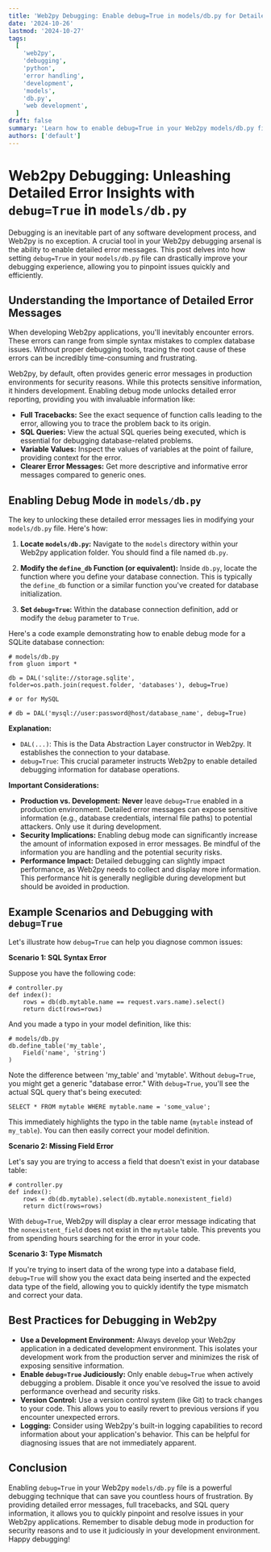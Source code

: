 ```yaml
---
title: 'Web2py Debugging: Enable debug=True in models/db.py for Detailed Error Messages'
date: '2024-10-26'
lastmod: '2024-10-27'
tags:
  [
    'web2py',
    'debugging',
    'python',
    'error handling',
    'development',
    'models',
    'db.py',
    'web development',
  ]
draft: false
summary: 'Learn how to enable debug=True in your Web2py models/db.py file for detailed error messages, significantly improving your debugging process and speeding up development.  This guide covers the benefits, potential risks, and best practices for using debug mode in Web2py.'
authors: ['default']
---
```


# Web2py Debugging: Unleashing Detailed Error Insights with `debug=True` in `models/db.py`

Debugging is an inevitable part of any software development process, and Web2py is no exception. A crucial tool in your Web2py debugging arsenal is the ability to enable detailed error messages. This post delves into how setting `debug=True` in your `models/db.py` file can drastically improve your debugging experience, allowing you to pinpoint issues quickly and efficiently.

## Understanding the Importance of Detailed Error Messages

When developing Web2py applications, you'll inevitably encounter errors. These errors can range from simple syntax mistakes to complex database issues. Without proper debugging tools, tracing the root cause of these errors can be incredibly time-consuming and frustrating.

Web2py, by default, often provides generic error messages in production environments for security reasons. While this protects sensitive information, it hinders development. Enabling debug mode unlocks detailed error reporting, providing you with invaluable information like:

- **Full Tracebacks:** See the exact sequence of function calls leading to the error, allowing you to trace the problem back to its origin.
- **SQL Queries:** View the actual SQL queries being executed, which is essential for debugging database-related problems.
- **Variable Values:** Inspect the values of variables at the point of failure, providing context for the error.
- **Clearer Error Messages:** Get more descriptive and informative error messages compared to generic ones.

## Enabling Debug Mode in `models/db.py`

The key to unlocking these detailed error messages lies in modifying your `models/db.py` file. Here's how:

1.  **Locate `models/db.py`:** Navigate to the `models` directory within your Web2py application folder. You should find a file named `db.py`.

2.  **Modify the `define_db` Function (or equivalent):** Inside `db.py`, locate the function where you define your database connection. This is typically the `define_db` function or a similar function you've created for database initialization.

3.  **Set `debug=True`:** Within the database connection definition, add or modify the `debug` parameter to `True`.

Here's a code example demonstrating how to enable debug mode for a SQLite database connection:

```plaintext
# models/db.py
from gluon import *

db = DAL('sqlite://storage.sqlite', folder=os.path.join(request.folder, 'databases'), debug=True)

# or for MySQL

# db = DAL('mysql://user:password@host/database_name', debug=True)
```

**Explanation:**

- `DAL(...)`: This is the Data Abstraction Layer constructor in Web2py. It establishes the connection to your database.
- `debug=True`: This crucial parameter instructs Web2py to enable detailed debugging information for database operations.

**Important Considerations:**

- **Production vs. Development:** **Never** leave `debug=True` enabled in a production environment. Detailed error messages can expose sensitive information (e.g., database credentials, internal file paths) to potential attackers. Only use it during development.
- **Security Implications:** Enabling debug mode can significantly increase the amount of information exposed in error messages. Be mindful of the information you are handling and the potential security risks.
- **Performance Impact:** Detailed debugging can slightly impact performance, as Web2py needs to collect and display more information. This performance hit is generally negligible during development but should be avoided in production.

## Example Scenarios and Debugging with `debug=True`

Let's illustrate how `debug=True` can help you diagnose common issues:

**Scenario 1: SQL Syntax Error**

Suppose you have the following code:

```plaintext
# controller.py
def index():
    rows = db(db.mytable.name == request.vars.name).select()
    return dict(rows=rows)
```

And you made a typo in your model definition, like this:

```plaintext
# models/db.py
db.define_table('my_table',
    Field('name', 'string')
)
```

Note the difference between 'my_table' and 'mytable'. Without `debug=True`, you might get a generic "database error." With `debug=True`, you'll see the actual SQL query that's being executed:

```
SELECT * FROM mytable WHERE mytable.name = 'some_value';
```

This immediately highlights the typo in the table name (`mytable` instead of `my_table`). You can then easily correct your model definition.

**Scenario 2: Missing Field Error**

Let's say you are trying to access a field that doesn't exist in your database table:

```plaintext
# controller.py
def index():
    rows = db(db.mytable).select(db.mytable.nonexistent_field)
    return dict(rows=rows)
```

With `debug=True`, Web2py will display a clear error message indicating that the `nonexistent_field` does not exist in the `mytable` table. This prevents you from spending hours searching for the error in your code.

**Scenario 3: Type Mismatch**

If you're trying to insert data of the wrong type into a database field, `debug=True` will show you the exact data being inserted and the expected data type of the field, allowing you to quickly identify the type mismatch and correct your data.

## Best Practices for Debugging in Web2py

- **Use a Development Environment:** Always develop your Web2py application in a dedicated development environment. This isolates your development work from the production server and minimizes the risk of exposing sensitive information.
- **Enable `debug=True` Judiciously:** Only enable `debug=True` when actively debugging a problem. Disable it once you've resolved the issue to avoid performance overhead and security risks.
- **Version Control:** Use a version control system (like Git) to track changes to your code. This allows you to easily revert to previous versions if you encounter unexpected errors.
- **Logging:** Consider using Web2py's built-in logging capabilities to record information about your application's behavior. This can be helpful for diagnosing issues that are not immediately apparent.

## Conclusion

Enabling `debug=True` in your Web2py `models/db.py` file is a powerful debugging technique that can save you countless hours of frustration. By providing detailed error messages, full tracebacks, and SQL query information, it allows you to quickly pinpoint and resolve issues in your Web2py applications. Remember to disable debug mode in production for security reasons and to use it judiciously in your development environment. Happy debugging!
